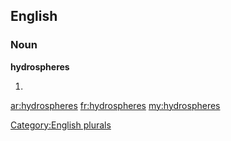 ==English==

===Noun===
'''hydrospheres'''

# {{plural of|[[hydrosphere]]}}

[[Category:English plurals]]

[[ar:hydrospheres]]
[[fr:hydrospheres]]
[[my:hydrospheres]]